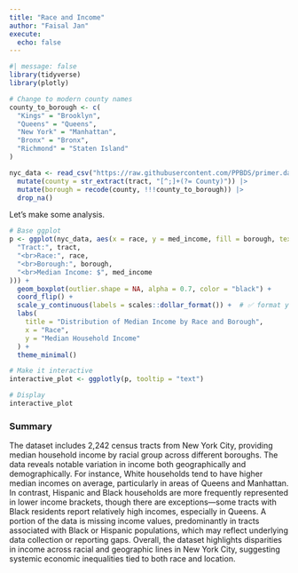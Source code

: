 ```yaml
---
title: "Race and Income"
author: "Faisal Jan"
execute: 
  echo: false
---
```


```r
#| message: false
library(tidyverse)
library(plotly)

# Change to modern county names
county_to_borough <- c(
  "Kings" = "Brooklyn",
  "Queens" = "Queens",
  "New York" = "Manhattan",
  "Bronx" = "Bronx",
  "Richmond" = "Staten Island"
)

nyc_data <- read_csv("https://raw.githubusercontent.com/PPBDS/primer.data/master/data-raw/nyc_tracts.csv", show_col_types = FALSE) |>
  mutate(county = str_extract(tract, "[^;]+(?= County)")) |>
  mutate(borough = recode(county, !!!county_to_borough)) |>
  drop_na()
```

Let's make some analysis.

```r
# Base ggplot
p <- ggplot(nyc_data, aes(x = race, y = med_income, fill = borough, text = paste(
  "Tract:", tract,
  "<br>Race:", race,
  "<br>Borough:", borough,
  "<br>Median Income: $", med_income
))) +
  geom_boxplot(outlier.shape = NA, alpha = 0.7, color = "black") +
  coord_flip() +
  scale_y_continuous(labels = scales::dollar_format()) +  # ✅ format y-axis
  labs(
    title = "Distribution of Median Income by Race and Borough",
    x = "Race",
    y = "Median Household Income"
  ) +
  theme_minimal()

# Make it interactive
interactive_plot <- ggplotly(p, tooltip = "text")

# Display
interactive_plot
```

### Summary
The dataset includes 2,242 census tracts from New York City, providing median household income by racial group across different boroughs. The data reveals notable variation in income both geographically and demographically. For instance, White households tend to have higher median incomes on average, particularly in areas of Queens and Manhattan. In contrast, Hispanic and Black households are more frequently represented in lower income brackets, though there are exceptions—some tracts with Black residents report relatively high incomes, especially in Queens. A portion of the data is missing income values, predominantly in tracts associated with Black or Hispanic populations, which may reflect underlying data collection or reporting gaps. Overall, the dataset highlights disparities in income across racial and geographic lines in New York City, suggesting systemic economic inequalities tied to both race and location.
